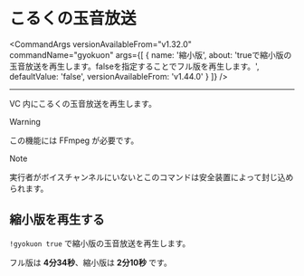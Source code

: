 

# こるくの玉音放送

<CommandArgs
  versionAvailableFrom="v1.32.0"
  commandName="gyokuon"
  args={[
    {
      name: '縮小版',
      about:
        'trueで縮小版の玉音放送を再生します。falseを指定することでフル版を再生します。',
      defaultValue: 'false',
      versionAvailableFrom: 'v1.44.0'
    }
  ]}
/>

---

VC 内にこるくの玉音放送を再生します。

> [!WARNING]
>
> この機能には FFmpeg が必要です。

> [!NOTE]
>
> 実行者がボイスチャンネルにいないとこのコマンドは安全装置によって封じ込められます。

## 縮小版を再生する

`!gyokuon true` で縮小版の玉音放送を再生します。

フル版は **4分34秒**、縮小版は **2分10秒** です。

